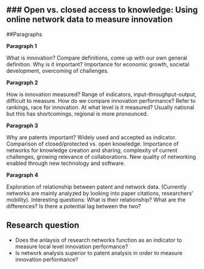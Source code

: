 ### Open vs. closed access to knowledge: Using online network data to measure innovation
-----------------------

##Paragraphs

**Paragraph 1**

What is innovation? Compare definitions, come up with our own general definition.
Why is it important? Importance for economic growth, societal development, overcoming of challenges.

**Paragraph 2**

How is innovation measured? Range of indicators, input-throughput-output, difficult to measure.
How do we compare innovation performance? Refer to rankings, race for innovation.
At what level is it measured? Usually national but this has shortcomings, regional is more pronounced.

**Paragraph 3**

Why are patents important? Widely used and accepted as indicator.
Comparison of closed/protected vs. open knowledge.
Importance of networks for knowledge creation and sharing, complexity of current challenges, growing relevance of collaborations.
New quality of networking enabled through new technology and software.

**Paragraph 4**

Exploration of relationship between patent and network data.
(Currently networks are mainly analyzed by looking into paper citations, researchers' mobility).
Interesting questions: What is their relationship? What are the differences? Is there a potential lag between the two?

## Research question
- Does the anlaysis of research networks function as an indicator to measure local level innovation performance?
- Is network analysis superior to patent analysis in order to measure innovation performance?

